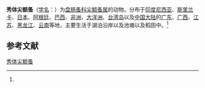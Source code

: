 {{Speciesbox
| name = 秀体尖额蚤
| status = 
| status_system = 
| image = 
| genus = Alona
| species = diaphana
| authority = (King, 1853)<ref name='id12376'>{{cite web| url =http://www.bioinfo.cn/db05/BjdwSpecies.php?action=view&id=12376| title =秀体尖额蚤| work =《中国动物物种编目数据库》| publisher =中国科学院微生物研究所| author =中国科学院动物研究所| accessdate =2009-04-28| deadurl =yes| archiveurl =https://web.archive.org/web/20160305063555/http://www.bioinfo.cn/db05/BjdwSpecies.php?action=view&id=12376| archivedate =2016-03-05}}</ref>
}}

'''秀体尖额蚤'''（[[学名|学名]]：{{lang|la|''Alona diaphana''}}）为[[盘肠蚤科|盘肠蚤科]][[尖额蚤属|尖额蚤属]]的动物。分布于[[印度尼西亚|印度尼西亚]]、[[斯里兰卡|斯里兰卡]]、[[日本|日本]]、[[阿根廷|阿根廷]]、[[巴西|巴西]]、[[非洲|非洲]]、[[大洋洲|大洋洲]]、[[台湾岛|台湾岛]]以及[[中国大陆|中国大陆]]的[[广东|广东]]、[[广西|广西]]、[[江苏|江苏]]、[[黑龙江|黑龙江]]、[[云南|云南]]等地，主要生活于湖泊沿岸以及池塘以及稻田中。<ref name='id12376'/>

== 参考文献 ==
{{reflist}}

{{Wikispecies|Alona diaphana}}
{{Taxonbar|from=Q15230293}}

[[Category:尖额蚤属|秀体尖额蚤]]


{{节肢动物小作品}}
